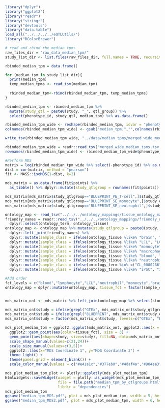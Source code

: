 ```r
library("dplyr")
library("ggplot2")
library("readr")
library("stringr")
library("devtools")
library("data.table")
load_all("../../../../eQTLUtils/")
library("RColorBrewer")
```

```r
# read and rbind rhe median_tpms
raw_files_dir = "raw_data_median_tpm/"
study_list_dir <- list.files(raw_files_dir, full.names = TRUE, recursive = TRUE)

rbinded_median_tpm = data.frame()

for (median_tpm in study_list_dir){
  print(median_tpm)
  temp_median_tpms <- read_tsv(median_tpm)
  
  rbinded_median_tpm<-rbind(rbinded_median_tpm, temp_median_tpms)
}

rbinded_median_tpm <- rbinded_median_tpm %>% 
  mutate(study_qtl = paste0(study, "_", qtl_group)) %>% 
  select(phenotype_id, study_qtl, median_tpm) %>% as.data.frame()

rbinded_median_tpm_wide <- reshape(rbinded_median_tpm, idvar = "phenotype_id", timevar = "study_qtl", direction = "wide")
colnames(rbinded_median_tpm_wide) <- gsub("median_tpm.","",colnames(rbinded_median_tpm_wide) )

write_tsv(rbinded_median_tpm_wide, "../data/median_tpms/merged_wide_median_tpms.tsv")
```


```r
rbinded_median_tpm_wide = readr::read_tsv("merged_wide_median_tpms.tsv.gz")
rownames(rbinded_median_tpm_wide) <- rbinded_median_tpm_wide$phenotype_id 

#Perform MDS
matrix = log(rbinded_median_tpm_wide %>% select(-phenotype_id) %>% as.matrix()+0.1,2)
dist = cor(matrix, method = "pearson")
fit <- MASS::isoMDS(1-dist, k=2)

mds_matrix = as.data.frame(fit$points) %>%
  as_tibble() %>% dplyr::mutate(study_qtlgroup = rownames(fit$points)) 

mds_matrix[mds_matrix$study_qtlgroup=="BLUEPRINT_PE_T-cell",]$study_qtlgroup <- "BLUEPRINT_T-cell"
mds_matrix[mds_matrix$study_qtlgroup=="BLUEPRINT_SE_monocyte",]$study_qtlgroup <- "BLUEPRINT_monocyte"
mds_matrix[mds_matrix$study_qtlgroup=="BLUEPRINT_SE_neutrophil",]$study_qtlgroup <- "BLUEPRINT_neutrophil"

ontology_map <- read_tsv("../../../ontology_mappings/tissue_ontology_mapping.tsv")
friendly_names = readr::read_tsv("../../../ontology_mappings/friendly_names.tsv") %>%
  dplyr::select(ontology_term, ontology_tissue)
ontology_map <- ontology_map %>% mutate(study_qtlgroup = paste0(study, "_", qtl_group)) %>%
  dplyr::left_join(friendly_names) %>%
  dplyr::mutate(sample_class = ifelse(ontology_tissue %like% "brain", "brain", "other")) %>%
  dplyr::mutate(sample_class = ifelse(ontology_tissue %like% "LCL", "LCL", sample_class)) %>%
  dplyr::mutate(sample_class = ifelse(ontology_tissue %like% "monocyte", "monocyte", sample_class)) %>%
  dplyr::mutate(sample_class = ifelse(ontology_tissue %like% "macrophage", "macrophage", sample_class)) %>%
  dplyr::mutate(sample_class = ifelse(ontology_tissue %like% "blood", "blood", sample_class)) %>%
  dplyr::mutate(sample_class = ifelse(ontology_tissue %like% "neutrophil", "neutrophil", sample_class)) %>%
  dplyr::mutate(sample_class = ifelse(ontology_term %in% c("CL_0000236","CL_0002677","CL_0002678","CL_0000624","CL_0000625","CL_0000623","CL_0000899","CL_0000546","CL_0000545","CL_0000899","CL_0002038","CL_0000084"), "lymphocyte", sample_class)) %>%
  dplyr::mutate(sample_class = ifelse(ontology_tissue %like% "iPSC", "iPSC", sample_class))

#Add order
fct_levels = c("blood","lymphocyte","LCL","neutrophil","monocyte","brain","macrophage","iPSC","other")
ontology_map = dplyr::mutate(ontology_map, tissue_fct = factor(sample_class, levels = fct_levels))


mds_matrix_ont <- mds_matrix %>% left_join(ontology_map %>% select(study_qtlgroup, tissue_fct), by = "study_qtlgroup")

mds_matrix_ont$study = ifelse(grepl("GTEx", mds_matrix_ont$study_qtlgroup), "GTEx", NA)
mds_matrix_ont$study = ifelse(grepl("BLUEPRINT", mds_matrix_ont$study_qtlgroup), "BLUEPRINT", mds_matrix_ont$study)
mds_matrix_ont$study = factor(mds_matrix_ont$study, levels=c("GTEx", "BLUEPRINT", NA))

mds_plot_median_tpm = ggplot2::ggplot(mds_matrix_ont, ggplot2::aes(x = V1, y = -V2, label = study_qtlgroup)) +
  ggplot2::geom_point(aes(color=tissue_fct), size = 3) +
  geom_point(aes(shape=study, size=study), fill=NA, data=mds_matrix_ont[!is.na(mds_matrix_ont$study),],) +
  scale_shape_manual(values=c(21,24))+
  scale_size_manual(values=c(3,5))+
  ggplot2::labs(x="MDS Coordinate 1", y="MDS Coordinate 2") + 
  theme_light() +
  theme(panel.grid = element_blank()) + 
  scale_color_manual(values = c("#e41a1c","#377eb8","#4daf4a","#984ea3","#ff7f00","#fed976","#a65628","#f781bf","#999999"))

mds_plot_median_tpm_plot <- plotly::ggplotly(mds_plot_median_tpm)
htmlwidgets::saveWidget(widget = plotly::as_widget(mds_plot_median_tpm_plot),
                        file = file.path("median_tpm_by_qtlgroups.html"),
                        libdir = "dependencies")
mds_plot_median_tpm
ggsave("median_tpm_MDS.pdf", plot = mds_plot_median_tpm, width = 5, height = 3.1)
ggsave("median_tpm_MDS2.pdf", plot = mds_plot_median_tpm, width = 6, height = 4)


```


